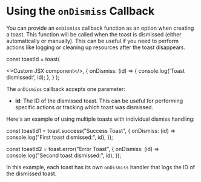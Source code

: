 # Using the `onDismiss` Callback

You can provide an `onDismiss` callback function as an option when creating a toast. This function will be called when the toast is dismissed (either automatically or manually). This can be useful if you need to perform actions like logging or cleaning up resources after the toast disappears.

const toastId = toast(

  <>Custom JSX component</>,
  {
    onDismiss: (id) => {
      console.log('Toast dismissed:', id);
    },
  }
);

The `onDismiss` callback accepts one parameter:

- **id**: The ID of the dismissed toast. This can be useful for performing specific actions or tracking which toast was dismissed.

Here's an example of using multiple toasts with individual dismiss handling:

const toastId1 = toast.success("Success Toast", {
onDismiss: (id) => console.log("First toast dismissed:", id),
});

const toastId2 = toast.error("Error Toast", {
onDismiss: (id) => console.log("Second toast dismissed:", id),
});

In this example, each toast has its own `onDismiss` handler that logs the ID of the dismissed toast.
